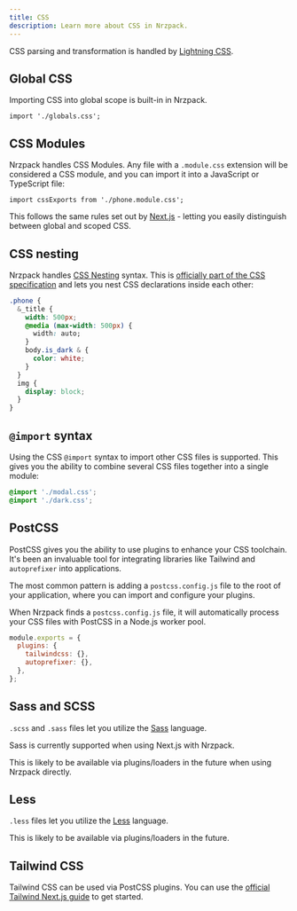 ```yaml
---
title: CSS
description: Learn more about CSS in Nrzpack.
---
```



CSS parsing and transformation is handled by [Lightning CSS](https://lightningcss.dev/).

## Global CSS

Importing CSS into global scope is built-in in Nrzpack.

```tsx title="my-file.tsx"
import './globals.css';
```

## CSS Modules

Nrzpack handles CSS Modules. Any file with a `.module.css` extension will be considered a CSS module, and you can import it into a JavaScript or TypeScript file:

```tsx title="component.tsx"
import cssExports from './phone.module.css';
```

This follows the same rules set out by [Next.js](https://nextjs.org/docs/basic-features/built-in-css-support#adding-component-level-css) - letting you easily distinguish between global and scoped CSS.

## CSS nesting

Nrzpack handles [CSS Nesting](https://developer.mozilla.org/en-US/docs/Web/CSS/CSS_nesting/Using_CSS_nesting) syntax. This is [officially part of the CSS specification](https://www.w3.org/TR/css-nesting-1/) and lets you nest CSS declarations inside each other:

```css title="phone.css"
.phone {
  &_title {
    width: 500px;
    @media (max-width: 500px) {
      width: auto;
    }
    body.is_dark & {
      color: white;
    }
  }
  img {
    display: block;
  }
}
```

## `@import` syntax

Using the CSS `@import` syntax to import other CSS files is supported. This gives you the ability to combine several CSS files together into a single module:

```css title="globals.css"
@import './modal.css';
@import './dark.css';
```

## PostCSS

PostCSS gives you the ability to use plugins to enhance your CSS toolchain. It's been an invaluable tool for integrating libraries like Tailwind and `autoprefixer` into applications.

The most common pattern is adding a `postcss.config.js` file to the root of your application, where you can import and configure your plugins.

When Nrzpack finds a `postcss.config.js` file, it will automatically process your CSS files with PostCSS in a Node.js worker pool.

```js title="postcss.config.js"
module.exports = {
  plugins: {
    tailwindcss: {},
    autoprefixer: {},
  },
};
```

## Sass and SCSS

`.scss` and `.sass` files let you utilize the [Sass](https://sass-lang.com/) language.

Sass is currently supported when using Next.js with Nrzpack.

This is likely to be available via plugins/loaders in the future when using Nrzpack directly.

## Less

`.less` files let you utilize the [Less](https://lesscss.org/) language.

This is likely to be available via plugins/loaders in the future.

## Tailwind CSS

Tailwind CSS can be used via PostCSS plugins. You can use the [official Tailwind Next.js guide](https://tailwindcss.com/docs/guides/nextjs) to get started.
